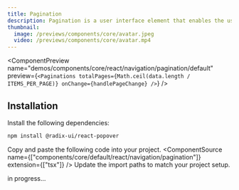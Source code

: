 ```yaml
---
title: Pagination
description: Pagination is a user interface element that enables the user to select a specific page from a range of pages.
thumbnail:
  image: /previews/components/core/avatar.jpeg
  video: /previews/components/core/avatar.mp4
---
```


<ComponentPreview
  name="demos/components/core/react/navigation/pagination/default"
  preview={`<Paginations totalPages={Math.ceil(data.length / ITEMS_PER_PAGE)} onChange={handlePageChange} />`}
/>

## Installation

<Steps>
<Step>Install the following dependencies:</Step>

```bash
npm install @radix-ui/react-popover
```

  <Step>Copy and paste the following code into your project.</Step>
  <ComponentSource name={["components/core/default/react/navigation/pagination"]} extension={["tsx"]} />
  <Step>Update the import paths to match your project setup.</Step>
</Steps>

in progress...
